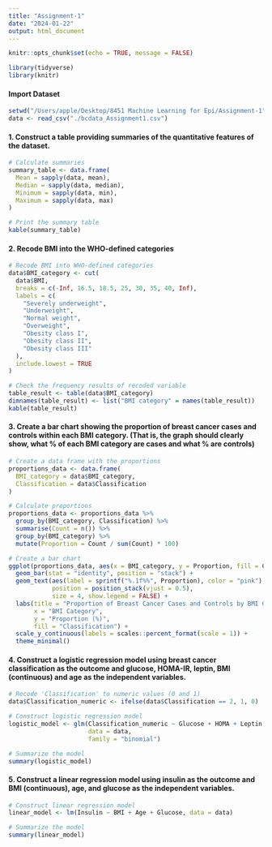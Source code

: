 ```yaml
---
title: "Assignment-1"
date: "2024-01-22"
output: html_document
---
```


```r
knitr::opts_chunk$set(echo = TRUE, message = FALSE)
```

```r
library(tidyverse)
library(knitr)
```   
#### Import Dataset

```r
setwd("/Users/apple/Desktop/8451 Machine Learning for Epi/Assignment-1")
data <- read_csv("./bcdata_Assignment1.csv")
```

#### 1. Construct a table providing summaries of the quantitative features of the dataset.

```r
# Calculate summaries
summary_table <- data.frame(
  Mean = sapply(data, mean),
  Median = sapply(data, median),
  Minimum = sapply(data, min),
  Maximum = sapply(data, max)
)

# Print the summary table
kable(summary_table)
```





#### 2. Recode BMI into the WHO-defined categories 

```r
# Recode BMI into WHO-defined categories
data$BMI_category <- cut(
  data$BMI,
  breaks = c(-Inf, 16.5, 18.5, 25, 30, 35, 40, Inf),
  labels = c(
    "Severely underweight",
    "Underweight",
    "Normal weight",
    "Overweight",
    "Obesity class I",
    "Obesity class II",
    "Obesity class III"
  ),
  include.lowest = TRUE
)

# Check the frequency results of recoded variable
table_result <- table(data$BMI_category)
dimnames(table_result) <- list("BMI category" = names(table_result))
kable(table_result)
```

#### 3. Create a bar chart showing the proportion of breast cancer cases and controls within each BMI category. (That is, the graph should clearly show, what % of each BMI category are cases and what % are controls)

```r
# Create a data frame with the proportions
proportions_data <- data.frame(
  BMI_category = data$BMI_category,
  Classification = data$Classification
)

# Calculate proportions
proportions_data <- proportions_data %>%
  group_by(BMI_category, Classification) %>%
  summarise(Count = n()) %>%
  group_by(BMI_category) %>%
  mutate(Proportion = Count / sum(Count) * 100)

# Create a bar chart
ggplot(proportions_data, aes(x = BMI_category, y = Proportion, fill = Classification)) +
  geom_bar(stat = "identity", position = "stack") +
  geom_text(aes(label = sprintf("%.1f%%", Proportion), color = "pink"), 
            position = position_stack(vjust = 0.5), 
            size = 4, show.legend = FALSE) +  
  labs(title = "Proportion of Breast Cancer Cases and Controls by BMI Category",
       x = "BMI Category",
       y = "Proportion (%)",
       fill = "Classification") +
  scale_y_continuous(labels = scales::percent_format(scale = 1)) +
  theme_minimal()
```

#### 4. Construct a logistic regression model using breast cancer classification as the outcome and glucose, HOMA-IR, leptin, BMI (continuous) and age as the independent variables.

```r
# Recode 'Classification' to numeric values (0 and 1)
data$Classification_numeric <- ifelse(data$Classification == 2, 1, 0)

# Construct logistic regression model
logistic_model <- glm(Classification_numeric ~ Glucose + HOMA + Leptin + BMI + Age, 
                      data = data, 
                      family = "binomial")

# Summarize the model
summary(logistic_model)
```

#### 5. Construct a linear regression model using insulin as the outcome and BMI (continuous), age, and glucose as the independent variables.

```r
# Construct linear regression model
linear_model <- lm(Insulin ~ BMI + Age + Glucose, data = data)

# Summarize the model
summary(linear_model)
```

